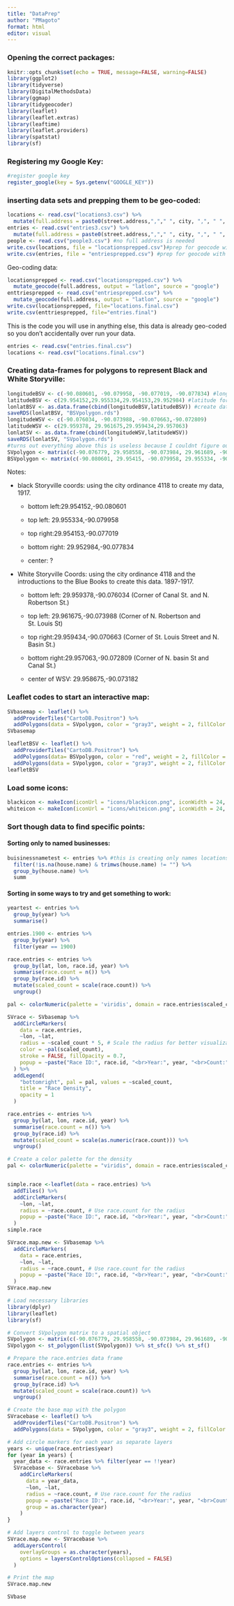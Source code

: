 ```yaml
---
title: "DataPrep"
author: "PMagoto"
format: html
editor: visual
---
```


### Opening the correct packages:

```r
knitr::opts_chunk$set(echo = TRUE, message=FALSE, warning=FALSE)
library(ggplot2) 
library(tidyverse)
library(DigitalMethodsData)
library(ggmap)
library(tidygeocoder)
library(leaflet)
library(leaflet.extras)
library(leaftime)
library(leaflet.providers)
library(spatstat)
library(sf)
```

### Registering my Google Key:

```r
#register google key 
register_google(key = Sys.getenv("GOOGLE_KEY"))
```

### inserting data sets and prepping them to be geo-coded:

```r
locations <- read.csv("locations3.csv") %>% 
  mutate(full.address = paste0(street.address,","," ", city, ",", " ", state))
entries <- read.csv("entries3.csv") %>% 
  mutate(full.address = paste0(street.address,","," ", city, ",", " ", state))
people <- read.csv("people3.csv") #no full address is needed
write.csv(locations, file = "locationsprepped.csv")#prep for geocode with ful address and savw locally
write.csv(entries, file = "entriesprepped.csv") #prep for geocode with ful address and savw locally
```

Geo-coding data:

```r
locationsprepped <- read.csv("locationsprepped.csv") %>% 
  mutate_geocode(full.address, output = "latlon", source = "google")
enttriesprepped <- read.csv("entriesprepped.csv") %>% 
  mutate_geocode(full.address, output = "latlon", source = "google")
write.csv(locationsprepped, file="locations.final.csv")
write.csv(enttriesprepped, file="entries.final")
```

This is the code you will use in anything else, this data is already geo-coded so you don't accidentally over run your data.

```r
entries <- read.csv("entries.final.csv")
locations <- read.csv("locations.final.csv")
```

### Creating data-frames for polygons to represent Black and White Storyville:

```r
longitudeBSV <- c(-90.080601, -90.079958, -90.077019, -90.077834) #longitude for the polygon
latitudeBSV <- c(29.954152,29.955334,29.954153,29.952984) #latitude for the polygon
lonlatBSV <- as.data.frame(cbind(longitudeBSV,latitudeBSV)) #create dataframe for the polygon
saveRDS(lonlatBSV, "BSVpolygon.rds")
longitudeWSV <- c(-90.076034, -90.073988, -90.070663,-90.072809)
latitudeWSV <- c(29.959378, 29.961675,29.959434,29.957063)
lonlatSV <- as.data.frame(cbind(longitudeWSV,latitudeWSV))
saveRDS(lonlatSV, "SVpolygon.rds")
#turns out everything above this is useless because I couldnt figure out how to save this in a conce manner so I have to load BELOW into EVERYTHING I do for leaflet unless someone can give me a better option. 
SVpolygon <- matrix(c(-90.076779, 29.958558, -90.073984, 29.961689, -90.070555, 29.959363, -90.073466, 29.956301, -90.076779, 29.958558), ncol = 2, byrow = TRUE) #opening AND CLOSING polygons to create full shpae, thats why ti wasnt working before
BSVpolygon <- matrix(c(-90.080601, 29.95415, -90.079958, 29.955334, -90.077019, 29.954153, -90.077834, 29.952984, -90.080601, 29.954152), ncol = 2, byrow = TRUE) #opening AND CLOSING polygons to create full shpae, thats why ti wasnt working before
```

Notes:

-   black Storyville coords: using the city ordinance 4118 to create my data, 1917.

    -   bottom left:29.954152,-90.080601

    -   top left: 29.955334,-90.079958

    -   top right:29.954153,-90.077019

    -   bottom right: 29.952984,-90.077834

    -   center: ?

-   White Storyville Coords: using the city ordinance 4118 and the introductions to the Blue Books to create this data. 1897-1917.

    -   bottom left: 29.959378,-90.076034 (Corner of Canal St. and N. Robertson St.)

    -   top left: 29.961675,-90.073988 (Corner of N. Robertson and St. Louis St)

    -   top right:29.959434,-90.070663 (Corner of St. Louis Street and N. Basin St.)

    -   bottom right:29.957063,-90.072809 (Corner of N. basin St and Canal St.)

    -   center of WSV: 29.958675,-90.073182

### Leaflet codes to start an interactive map:

```r
SVbasemap <- leaflet() %>% 
  addProviderTiles("CartoDB.Positron") %>%
  addPolygons(data = SVpolygon, color = "gray3", weight = 2, fillColor = "gray3", fillOpacity = 0.2)
SVbasemap
```

```r
leafletBSV <- leaflet() %>% 
  addProviderTiles("CartoDB.Positron") %>% 
  addPolygons(data= BSVpolygon, color = "red", weight = 2, fillColor = "red", fillOpacity = 0.2) %>% 
  addPolygons(data = SVpolygon, color = "gray3", weight = 2, fillColor = "gray3", fillOpacity = 0.2)
leafletBSV
```

### Load some icons:

```r
blackicon <- makeIcon(iconUrl = "icons/blackicon.png", iconWidth = 24, iconHeight = 24)
whiteicon <- makeIcon(iconUrl = "icons/whiteicon.png", iconWidth = 24, iconHeight = 24)
```

### Sort though data to find specific points:

#### Sorting only to named businesses:

```r
buisinessnametest <- entries %>% #this is creating only names locations
  filter(!is.na(house.name) & trimws(house.name) != "") %>%
  group_by(house.name) %>% 
  summ
```

#### Sorting in some ways to try and get something to work:

```r
yeartest <- entries %>% 
  group_by(year) %>% 
  summarise()

entries.1900 <- entries %>% 
  group_by(year) %>% 
  filter(year == 1900)

race.entries <- entries %>% 
  group_by(lat, lon, race.id, year) %>% 
  summarise(race.count = n()) %>% 
  group_by(race.id) %>% 
  mutate(scaled_count = scale(race.count)) %>% 
  ungroup()

pal <- colorNumeric(palette = 'viridis', domain = race.entries$scaled_count)
```

```r

SVrace <- SVbasemap %>%
  addCircleMarkers(
    data = race.entries,
    ~lon, ~lat,
    radius = ~scaled_count * 5, # Scale the radius for better visualization
    color = ~pal(scaled_count),
    stroke = FALSE, fillOpacity = 0.7,
    popup = ~paste("Race ID:", race.id, "<br>Year:", year, "<br>Count:", race.count)
  ) %>%
  addLegend(
    "bottomright", pal = pal, values = ~scaled_count,
    title = "Race Density",
    opacity = 1
  )
```

```r
race.entries <- entries %>% 
  group_by(lat, lon, race.id, year) %>% 
  summarise(race.count = n()) %>% 
  group_by(race.id) %>% 
  mutate(scaled_count = scale(as.numeric(race.count))) %>% 
  ungroup()

# Create a color palette for the density
pal <- colorNumeric(palette = "viridis", domain = race.entries$scaled_count)


simple.race <-leaflet(data = race.entries) %>%
  addTiles() %>%
  addCircleMarkers(
    ~lon, ~lat,
    radius = ~race.count, # Use race.count for the radius
    popup = ~paste("Race ID:", race.id, "<br>Year:", year, "<br>Count:", race.count)
  )
simple.race
```

```r
SVrace.map.new <- SVbasemap %>%
  addCircleMarkers(
    data = race.entries,
    ~lon, ~lat,
    radius = ~race.count, # Use race.count for the radius
    popup = ~paste("Race ID:", race.id, "<br>Year:", year, "<br>Count:", race.count)
  )
SVrace.map.new
```

```r
# Load necessary libraries
library(dplyr)
library(leaflet)
library(sf)

# Convert SVpolygon matrix to a spatial object
SVpolygon <- matrix(c(-90.076779, 29.958558, -90.073984, 29.961689, -90.070555, 29.959363, -90.073466, 29.956301, -90.076779, 29.958558), ncol = 2, byrow = TRUE)
SVpolygon <- st_polygon(list(SVpolygon)) %>% st_sfc() %>% st_sf()

# Prepare the race.entries data frame
race.entries <- entries %>% 
  group_by(lat, lon, race.id, year) %>% 
  summarise(race.count = n()) %>% 
  group_by(race.id) %>% 
  mutate(scaled_count = scale(race.count)) %>% 
  ungroup()

# Create the base map with the polygon
SVracebase <- leaflet() %>% 
  addProviderTiles("CartoDB.Positron") %>%
  addPolygons(data = SVpolygon, color = "gray3", weight = 2, fillColor = "gray3", fillOpacity = 0.2)

# Add circle markers for each year as separate layers
years <- unique(race.entries$year)
for (year in years) {
  year_data <- race.entries %>% filter(year == !!year)
  SVracebase <- SVracebase %>%
    addCircleMarkers(
      data = year_data,
      ~lon, ~lat,
      radius = ~race.count, # Use race.count for the radius
      popup = ~paste("Race ID:", race.id, "<br>Year:", year, "<br>Count:", race.count),
      group = as.character(year)
    )
}

# Add layers control to toggle between years
SVrace.map.new <- SVracebase %>%
  addLayersControl(
    overlayGroups = as.character(years),
    options = layersControlOptions(collapsed = FALSE)
  )

# Print the map
SVrace.map.new
```

```r
SVbase
```
